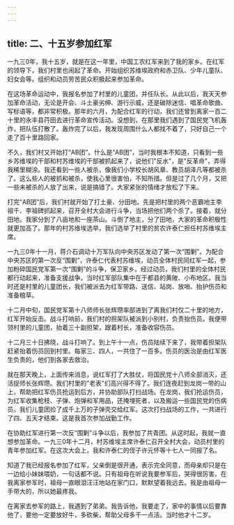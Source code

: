```yaml
---
---
---
```

title: 二、十五岁参加红军
---



一九三0年，我十五岁，就是在这一年里，中国工农红军来到了我的家乡。在红军的领导下，我们村里也闹起了革命。开始组织苏维埃政府和赤卫队、少年儿童队、妇女会等。组织和动员劳苦民众积极起来参加革命。

在这场革命运动中，我报名参加了村里的儿童团，并任队长。从此以后，我天天参加革命活动，无论是开会、斗土豪劣绅、游行示威，还是破除迷信、唱革命歌曲、写标语等，都非常积极。那年的六月，为配合红军的行动，我们还曾到离家一百二十里的永丰县荇田去进行革命宣传活动。没想到，在那里我们遇到了国民党飞机轰炸，把队伍打散了。轰炸完了以后，我发现周围什么人都找不着了，只好自己一个走了百十里路回家。

不久，我们村又开始打“AB团”。什么是“AB团”，当时我根本不知道，只看到一些乡苏维埃的干部和村苏维埃的干部被抓起来了，说他们"反水"，是"反革命"，弄得我稀里糊涂。我还看到一些人被杀，像我们小学校长胡风章、教员胡泽凡等都被杀了。这么些人的被抓和被杀，使我心里很害怕，不知所措。但是过了几个月，又把一些未被杀的人放了出来，说是搞错了。大家紧张的情绪才放松了下来。

打完“AB团”后，我们村就开始了打土豪、分田地。先是把村里的两个恶霸地主李祖千、李祖碑抓起来，召开全村大会进行斗争，当场把他们两个杀了。接着，就分田地。我家分到了八亩地和一座茶山。斗倒了地主，分了田地，大家的革命积极性就更加高了。那年的村苏维埃选举，我们选举了村里的贫农许泰仁担任村苏维埃主席。

一九三0年十一月，蒋介石调动十万军队向中央苏区发动了第一次“围剿”。为配合中央苏区的第一次反“围剿”，许泰仁代表村苏维埃，动员全体村民同红军一起，参加粉碎国民党军第一次“围剿”的斗争，保卫家乡。经过动员，我们村里的全体村民都行动起来，准备支援战争。当时红军部队集中在于都县的黄陂、小布地区。我当时还是村里的儿童团长，我们被派去为红军带路、送信、站岗、放哨、抬护伤员和准备粮草。

十二月中旬，国民党军第十八师师长张辉瓒率部进到了离我们村仅二十里的地方，红军开始反击。战斗打响前，我们村的担架队被派到小别村，负责抬伤员。我便带领村里的儿童团，抬着三十副担架，跟着村长，准备收容伤员。

十二月三十日拂晓，战斗打响了。到上午十一点，伤员陆续下来了，我带着担架队赶紧抬着伤员回到村里。每家三、四人，一共住了一百多。伤员的医治是由红军医生负责的，他们到各家去救治。

就在那天晚上，上面传来消息，说红军打了大胜仗，将国民党十八师全部消灭，还活捉师长张辉瓒。我们村里的"老表"们高兴得不得了。我们连夜赶到龙岗一带的山上，帮助把红军伤员抢运到后方，并协助部队打扫战场。在龙岗，我们抢运伤员，为红军收集枪枝、子弹、炮弹和军用品，还掩埋死者，以及搬运一些国民党的伤病员。我们儿童团捡了成千上万的子弹壳交给红军。这次打扫战场的工作，一共进行了四、五天才结束。这是我首次参加战勤工作。

在协助红军进行第一次反“围剿”斗争以后，我参加了共青团。从这时起，我就一直想参加革命。一九三0年十二月，村苏维埃主席许泰仁召开全村大会，动员村里的青年参加红军。在这次大会上，我和许泰仁的侄子许元怀等十七人一同报了名。

知道了我已经报名参加了红军，父亲倒是很开通，表示完全同意，而母亲却只是在一边给小妹妹喂奶，一句话都不说。只有祖母在听说我要参军后，哭得很厉害。在我离家参军时，祖母一直眼泪汪汪地站在家门口，默默望着我远去。我是由祖母一手带大的，所以她最疼我。

在离家去参军的路上，我遇到了弟弟。我告诉他，我要走了，家中的事情以后要靠他了，要他一定要放好牛，多砍柴，帮助父母多干一点活。当时他才十二岁。